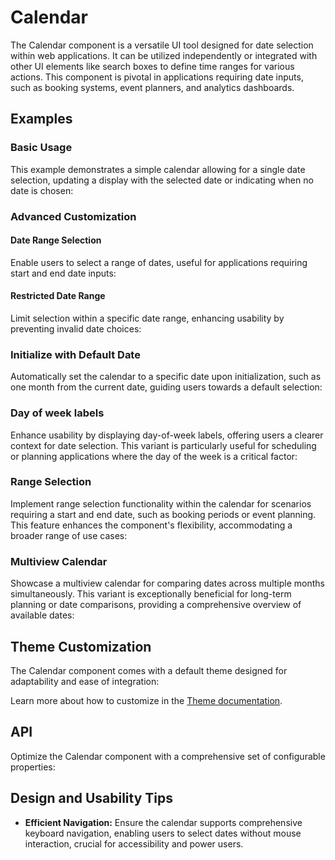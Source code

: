 
<Meta title="Docs/Components/Form/Calendar" />

# Calendar
The Calendar component is a versatile UI tool designed for date selection within web applications. 
It can be utilized independently or integrated with other UI elements like search boxes to define time ranges for various actions. 
This component is pivotal in applications requiring date inputs, such as booking systems, event planners, and analytics dashboards.
## Examples
### Basic Usage
This example demonstrates a simple calendar allowing for a single date selection, updating a display with the selected date or indicating when no date is chosen:
<Canvas sourceState="shown" of={CalendarStories.Simple} />

### Advanced Customization
#### Date Range Selection
Enable users to select a range of dates, useful for applications requiring start and end date inputs:
<Canvas of={CalendarStories.Range} />

#### Restricted Date Range
Limit selection within a specific date range, enhancing usability by preventing invalid date choices:
<Canvas of={CalendarStories.MinMax} />

### Initialize with Default Date
Automatically set the calendar to a specific date upon initialization, such as one month from the current date, guiding users towards a default selection:
<Canvas of={CalendarStories.DefaultValue} />

### Day of week labels
Enhance usability by displaying day-of-week labels, offering users a clearer context for date selection. This variant is particularly useful for scheduling or planning applications where the day of the week is a critical factor:
<Canvas of={CalendarStories.WithLabels} />

### Range Selection
Implement range selection functionality within the calendar for scenarios requiring a start and end date, such as booking periods or event planning. This feature enhances the component's flexibility, accommodating a broader range of use cases:
<Canvas of={CalendarStories.Range} />

### Multiview Calendar
Showcase a multiview calendar for comparing dates across multiple months simultaneously. This variant is exceptionally beneficial for long-term planning or date comparisons, providing a comprehensive overview of available dates:
<Canvas of={CalendarStories.Multiview} />

## Theme Customization
The Calendar component comes with a default theme designed for adaptability and ease of integration:
<ThemeRender theme={darkCalendarTheme} />

Learn more about how to customize in the [Theme documentation](?path=/docs/docs-theme-getting-started--docs).

## API
Optimize the Calendar component with a comprehensive set of configurable properties:
<ArgTypes of={Calendar} />

## Design and Usability Tips

- **Efficient Navigation:** Ensure the calendar supports comprehensive keyboard navigation, enabling users to select dates without mouse interaction, crucial for accessibility and power users.

